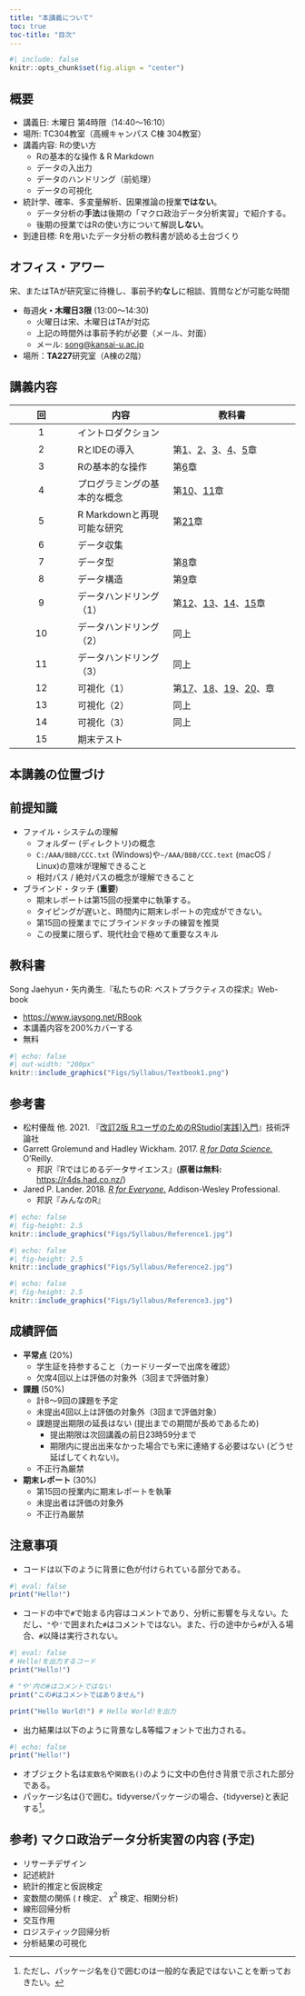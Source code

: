 ```yaml
---
title: "本講義について"
toc: true
toc-title: "目次"
---
```


```r
#| include: false
knitr::opts_chunk$set(fig.align = "center")
```

## 概要

* 講義日: 木曜日 第4時限（14:40～16:10）
* 場所: TC304教室（高槻キャンパス C棟 304教室）
* 講義内容: Rの使い方
   * Rの基本的な操作 & R Markdown
   * データの入出力
   * データのハンドリング（前処理）
   * データの可視化
* 統計学、確率、多変量解析、因果推論の授業**ではない**。
   * データ分析の**手法**は後期の「マクロ政治データ分析実習」で紹介する。
   * 後期の授業ではRの使い方について解説**しない**。
* 到達目標: Rを用いたデータ分析の教科書が読める土台づくり

## オフィス・アワー

宋、またはTAが研究室に待機し、事前予約**なし**に相談、質問などが可能な時間

* 毎週**火・木曜日3限** (13:00〜14:30)
   * 火曜日は宋、木曜日はTAが対応
   * 上記の時間外は事前予約が必要（メール、対面）
   * メール: <song@kansai-u.ac.jp>
* 場所：**TA227**研究室（A棟の2階）

## 講義内容

| 回 | 内容 | 教科書 |
|:--:|------|--------|
|  1 | イントロダクション | |
|  2 | RとIDEの導入 | 第[1](https://www.jaysong.net/RBook/aboutr.html)、[2](https://www.jaysong.net/RBook/installation.html)、[3](https://www.jaysong.net/RBook/ide.html)、[4](https://www.jaysong.net/RBook/R-Customize.html)、[5](https://www.jaysong.net/RBook/packages.html)章 |
|  3 | Rの基本的な操作 | 第[6](https://www.jaysong.net/RBook/rbasic.html)章 |
|  4 | プログラミングの基本的な概念 | 第[10](https://www.jaysong.net/RBook/programming.html)、[11](https://www.jaysong.net/RBook/functions.html)章 |
|  5 | R Markdownと再現可能な研究 | 第[21](https://www.jaysong.net/RBook/rmarkdown.html)章 |
|  6 | データ収集 | |
|  7 | データ型 | 第[8](https://www.jaysong.net/RBook/datatype.html)章 |
|  8 | データ構造 | 第[9](https://www.jaysong.net/RBook/datastructure.html)章 |
|  9 | データハンドリング（1） | 第[12](https://www.jaysong.net/RBook/datahandling1.html)、[13](https://www.jaysong.net/RBook/datahandling2.html)、[14](https://www.jaysong.net/RBook/factor.html)、[15](https://www.jaysong.net/RBook/tidydata.html)章 |
| 10 | データハンドリング（2） | 同上 |
| 11 | データハンドリング（3） | 同上 |
| 12 | 可視化（1） | 第[17](https://www.jaysong.net/RBook/visualization1.html)、[18](https://www.jaysong.net/RBook/visualization2.html)、[19](https://www.jaysong.net/RBook/visualization3.html)、[20](https://www.jaysong.net/RBook/visualization4.html)、章 |
| 13 | 可視化（2） | 同上 |
| 14 | 可視化（3） | 同上 |
| 15 | 期末テスト | |

## 本講義の位置づけ

## 前提知識

* ファイル・システムの理解
   * フォルダー (ディレクトリ)の概念
   * `C:/AAA/BBB/CCC.txt` (Windows)や`~/AAA/BBB/CCC.text` (macOS / Linux)の意味が理解できること
   * 相対パス / 絶対パスの概念が理解できること
* ブラインド・タッチ (**重要**)
   * 期末レポートは第15回の授業中に執筆する。
   * タイピングが遅いと、時間内に期末レポートの完成ができない。
   * 第15回の授業までにブラインドタッチの練習を推奨
   * この授業に限らず、現代社会で極めて重要なスキル

## 教科書

Song Jaehyun・矢内勇生.『私たちのR: ベストプラクティスの探求』Web-book

* <https://www.jaysong.net/RBook>
* 本講義内容を200%カバーする
* 無料

```r
#| echo: false
#| out-width: "200px"
knitr::include_graphics("Figs/Syllabus/Textbook1.png")
```


## 参考書

* 松村優哉 他. 2021. 『[改訂2版 RユーザのためのRStudio[実践]入門](https://www.amazon.co.jp/dp/4297121700/)』技術評論社
* Garrett Grolemund and Hadley Wickham. 2017. [*R for Data Science.*](https://r4ds.had.co.nz) O'Reilly.
   * 邦訳『Rではじめるデータサイエンス』(**原著は無料:** <https://r4ds.had.co.nz/>)
* Jared P. Lander. 2018. [*R for Everyone.*](https://www.amazon.co.jp/dp/4839962154) Addison-Wesley Professional. 
   * 邦訳『みんなのR』

::: {layout-ncol=3}
```r
#| echo: false
#| fig-height: 2.5
knitr::include_graphics("Figs/Syllabus/Reference1.jpg")
```

```r
#| echo: false
#| fig-height: 2.5
knitr::include_graphics("Figs/Syllabus/Reference2.jpg")
```

```r
#| echo: false
#| fig-height: 2.5
knitr::include_graphics("Figs/Syllabus/Reference3.jpg")
```
:::

## 成績評価

* **平常点** (20%)
   * 学生証を持参すること（カードリーダーで出席を確認）
   * 欠席4回以上は評価の対象外（3回まで評価対象）
* **課題** (50%)
   * 計8〜9回の課題を予定
   * 未提出4回以上は評価の対象外（3回まで評価対象）
   * 課題提出期限の延長はない (提出までの期間が長めであるため)
      * 提出期限は次回講義の前日23時59分まで
      * 期限内に提出出来なかった場合でも宋に連絡する必要はない (どうせ延ばしてくれない)。
   * 不正行為厳禁
* **期末レポート** (30%)
   * 第15回の授業内に期末レポートを執筆
   * 未提出者は評価の対象外
   * 不正行為厳禁

## 注意事項

* コードは以下のように背景に色が付けられている部分である。

```r
#| eval: false
print("Hello!")
```

* コードの中で`#`で始まる内容はコメントであり、分析に影響を与えない。ただし、`"`や`'`で囲まれた`#`はコメントではない。また、行の途中から`#`が入る場合、`#`以降は実行されない。

```r
#| eval: false
# Hello!を出力するコード
print("Hello!")

# "や'内の#はコメントではない
print("この#はコメントではありません")

print("Hello World!") # Hello World!を出力
```

* 出力結果は以下のように背景なし&等幅フォントで出力される。

```r
#| echo: false
print("Hello!")
```

* オブジェクト名は`変数名`や`関数名()`のように文中の色付き背景で示された部分である。
* パッケージ名は{}で囲む。tidyverseパッケージの場合、{tidyverse}と表記する[^package-name]。

[^package-name]: ただし、パッケージ名を{}で囲むのは一般的な表記ではないことを断っておきたい。

## 参考) マクロ政治データ分析実習の内容 (予定)

* リサーチデザイン
* 記述統計
* 統計的推定と仮説検定
* 変数間の関係 ( $t$ 検定、 $\chi^2$ 検定、相関分析)
* 線形回帰分析
* 交互作用
* ロジスティック回帰分析
* 分析結果の可視化
